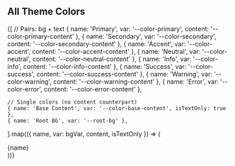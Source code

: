 
<Meta title='ui/Colors' />

<h2>All Theme Colors</h2>

<div
  style={{
    display: 'grid',
    gridTemplateColumns: 'repeat(4, minmax(0, 1fr))',
    gap: '1rem',
  }}
>
  {[
    // Pairs: bg + text
    { name: 'Primary', var: '--color-primary', content: '--color-primary-content' },
    { name: 'Secondary', var: '--color-secondary', content: '--color-secondary-content' },
    { name: 'Accent', var: '--color-accent', content: '--color-accent-content' },
    { name: 'Neutral', var: '--color-neutral', content: '--color-neutral-content' },
    { name: 'Info', var: '--color-info', content: '--color-info-content' },
    { name: 'Success', var: '--color-success', content: '--color-success-content' },
    { name: 'Warning', var: '--color-warning', content: '--color-warning-content' },
    { name: 'Error', var: '--color-error', content: '--color-error-content' },

    // Single colors (no content counterpart)
    { name: 'Base Content', var: '--color-base-content', isTextOnly: true },
    { name: 'Root BG', var: '--root-bg' },

].map(({ name, var: bgVar, content, isTextOnly }) => (
<div
key={name}
style={{
        backgroundColor: isTextOnly ? 'transparent' : `var(${bgVar})`,
        color: isTextOnly
          ? `var(${bgVar})`
          : content
            ? `var(${content})`
            : '#fff',
        display: 'flex',
        alignItems: 'center',
        justifyContent: 'center',
        height: '80px',
        borderRadius: '0.5rem',
        fontWeight: 'bold',
        border: '1px solid #ddd',
        textAlign: 'center',
        padding: '0 0.5rem',
      }} >
{name}
</div>
))}

</div>

